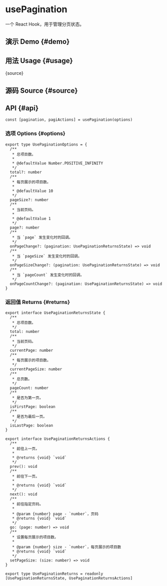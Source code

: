 # usePagination


<HooksType category="ProUtilities" />

一个 React Hook，用于管理分页状态。

## 演示 Demo \{#demo}


<App />

## 用法 Usage \{#usage}


<RawCode>{source}</RawCode>

## 源码 Source \{#source}


<Source />

## API \{#api}

```tsx
const [pagination, pagiActions] = usePagination(options)
```

### 选项 Options \{#options}

```tsx
export type UsePaginationOptions = {
  /**
   * 总项目数。
   *
   * @defaultValue Number.POSITIVE_INFINITY
   */
  total?: number
  /**
   * 每页展示的项目数。
   *
   * @defaultValue 10
   */
  pageSize?: number
  /**
   * 当前页码。
   *
   * @defaultValue 1
   */
  page?: number
  /**
   * 当 `page` 发生变化时的回调。
   */
  onPageChange?: (pagination: UsePaginationReturnsState) => void
  /**
   * 当 `pageSize` 发生变化时的回调。
   */
  onPageSizeChange?: (pagination: UsePaginationReturnsState) => void
  /**
   * 当 `pageCount` 发生变化时的回调。
   */
  onPageCountChange?: (pagination: UsePaginationReturnsState) => void
}
```

### 返回值 Returns \{#returns}

```tsx
export interface UsePaginationReturnsState {
  /**
   * 总项目数。
   */
  total: number
  /**
   * 当前页码。
   */
  currentPage: number
  /**
   * 每页展示的项目数。
   */
  currentPageSize: number
  /**
   * 总页数。
   */
  pageCount: number
  /**
   * 是否为第一页。
   */
  isFirstPage: boolean
  /**
   * 是否为最后一页。
   */
  isLastPage: boolean
}

export interface UsePaginationReturnsActions {
  /**
   * 前往上一页。
   *
   * @returns {void} `void`
   */
  prev(): void
  /**
   * 前往下一页。
   *
   * @returns {void} `void`
   */
  next(): void
  /**
   * 前往指定页码。
   *
   * @param {number} page - `number`，页码
   * @returns {void} `void`
   */
  go: (page: number) => void
  /**
   * 设置每页展示的项目数。
   *
   * @param {number} size - `number`，每页展示的项目数
   * @returns {void} `void`
   */
  setPageSize: (size: number) => void
}

export type UsePaginationReturns = readonly [UsePaginationReturnsState, UsePaginationReturnsActions]
```
